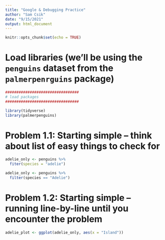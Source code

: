 ```yaml
---
title: "Google & Debugging Practice"
author: "Sam Csik"
date: "9/15/2021"
output: html_document
---
```


```r
knitr::opts_chunk$set(echo = TRUE)
```

# Load libraries (we'll be using the `penguins` dataset from the `palmerpenrguins` package)
```r
#################################
# load packages
#################################

library(tidyverse)
library(palmerpenguins)
```

# Problem 1.1: Starting simple -- think about list of easy things to check for
```r
adelie_only <- penguins %>% 
  fiter(species = "adelie")

adelie_only <- penguins %>% 
  filter(species == "Adelie")
```

# Problem 1.2: Starting simple -- running line-by-line until you encounter the problem
```r
adelie_plot <- ggplot(adelie_only, aes(x = "Island"))
```
